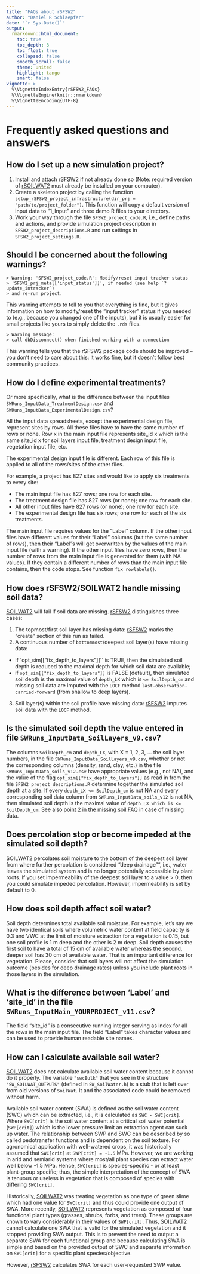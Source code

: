 ```yaml
---
title: "FAQs about rSFSW2"
author: "Daniel R Schlaepfer"
date: "`r Sys.Date()`"
output:
  rmarkdown::html_document:
    toc: true
    toc_depth: 3
    toc_float: true
    collapsed: false
    smooth_scroll: false
    theme: united
    highlight: tango
    smart: false
vignette: >
  %\VignetteIndexEntry{rSFSW2_FAQs}
  %\VignetteEngine{knitr::rmarkdown}
  %\VignetteEncoding{UTF-8}
---
```


# Frequently asked questions and answers


<a name="SetupProject"/></a>

## How do I set up a new simulation project?

1) Install and attach [rSFSW2][rSFSW2] if not already done so (Note: required
  version of [rSOILWAT2][rSOILWAT2] must already be installed on your computer).
2) Create a skeleton project by calling the function
  `setup_rSFSW2_project_infrastructure(dir_prj = "path/to/project_folder")`.
  This function will copy a default version of input data to "1_Input" and three
  demo R files to your directory.
3) Work your way through the file `SFSW2_project_code.R`,
  i.e., define paths and actions, and provide simulation project description
  in `SFSW2_project_descriptions.R` and
  run settings in `SFSW2_project_settings.R`.


<a name="Warnings"/></a>

## Should I be concerned about the following warnings?

```
> Warning: 'SFSW2_project_code.R': Modify/reset input tracker status
> 'SFSW2_prj_meta[['input_status']]', if needed (see help `?update_intracker`)
> and re-run project.
```

This warning attempts to tell to you that everything is fine, but it gives
information on how to modify/reset the "input tracker" status if you needed to
(e.g., because you changed one of the inputs), but it is usually easier for
small projects like yours to simply delete the `.rds` files.

```
> Warning message:
> call dbDisconnect() when finished working with a connection
```

This warning tells you that the rSFSW2 package code should be improved --
you don't need to care about this: it works fine, but it doesn't
follow best community practices.


<a name="Experimentals_vs_Treatments"/></a>

## How do I define experimental treatments?
Or more specifically, what is the difference between the input files
`SWRuns_InputData_TreatmentDesign.csv` and
`SWRuns_InputData_ExperimentalDesign.csv`?

All the input data spreadsheets, except the experimental design file, represent
sites by rows. All these files have to have the same number of rows or none. Row
x in the main input file represents site_id x which is the same site_id x for
soil layers input file, treatment design input file, vegetation input file, etc.

The experimental design input file is different. Each row of this file is
applied to all of the rows/sites of the other files.

For example, a project has 827 sites and would like to apply six treatments
to every site:

- The main input file has 827 rows; one row for each site.
- The treatment design file has 827 rows (or none); one row for each site.
- All other input files have 827 rows (or none); one row for each site.
- The experimental design file has six rows; one row for each of the six
  treatments.

The main input file requires values for the "Label" column. If the other input
files have different values for their "Label" columns (but the same number of
rows), then their "Label"s will get overwritten by the values of the main
input file (with a warning). If the other input files have zero rows, then the
number of rows from the main input file is generated for them (with NA
values). If they contain a different number of rows than the main input file
contains, then the code stops. See function `fix_rowlabels()`.


<a name="MissingSoils"/></a>

## How does rSFSW2/SOILWAT2 handle missing soil data?
[SOILWAT2][SOILWAT2] will fail if soil data are missing.
[rSFSW2][rSFSW2] distinguishes three cases:

1) The topmost/first soil layer has missing data: [rSFSW2][rSFSW2] marks the
  "create" section of this run as failed.
2) A continuous number of `bottommost`/deepest soil layer(s) have missing data:
  * If `opt_sim[["fix_depth_to_layers"]]`` is TRUE,
    then the simulated soil depth is reduced to the maximal depth
    for which soil data are available;
  * if `opt_sim[["fix_depth_to_layers"]]` is FALSE (default), then simulated
    soil depth is the maximal value of `depth_LX` which is `<= SoilDepth_cm`
    and missing soil data are imputed with the `LOCF` method
    `last-observation-carried-forward` (from shallow to deep layers).
3) Soil layer(s) within the soil profile have missing data:
  [rSFSW2][rSFSW2] imputes soil data with the `LOCF` method.


<a name="SimulatedSoilDepth"/></a>

## Is the simulated soil depth the value entered in file `SWRuns_InputData_SoilLayers_v9.csv`?
The columns `SoilDepth_cm` and `depth_LX`, with X = 1, 2, 3, ... the soil layer
numbers, in the file `SWRuns_InputData_SoilLayers_v9.csv`, whether or not the
corresponding columns (density, sand, clay, etc.) in the file
`SWRuns_InputData_soils_v12.csv` have appropriate values (e.g., not NA), and the
value of the flag `opt_sim[["fix_depth_to_layers"]]` as read in from the file
`SFSW2_project_descriptions.R` determine together the simulated soil depth at a
site. If every `depth_LX <= SoilDepth_cm` is not NA and every corresponding
soil data column from `SWRuns_InputData_soils_v12` is not NA, then simulated
soil depth is the maximal value of `depth_LX which is <= SoilDepth_cm`.
See also [point 2 in the missing soil FAQ](#MissingSoils) in case of
missing data.


<a name="PercolationAtSoilDepth"/></a>

## Does percolation stop or become impeded at the simulated soil depth?
SOILWAT2 percolates soil moisture to the bottom of the deepest soil layer from
where further percolation is considered "deep drainage"", i.e., water leaves the
simulated system and is no longer potentially accessible by plant roots. If you
set impermeability of the deepest soil layer to a value > 0, then you could
simulate impeded percolation. However, impermeability is set by default to 0.


<a name="SoilDepthEffects"/></a>

## How does soil depth affect soil water?
Soil depth determines total available soil moisture. For example, let's say
we have two identical soils where volumetric water content at field capacity is
0.3 and VWC at the limit of moisture extraction for a vegetation is 0.15, but
one soil profile is 1 m deep and the other is 2 m deep. Soil depth causes the
first soil to have a total of 15 cm of available water whereas the second,
deeper soil has 30 cm of available water. That is an important difference for
vegetation. Please, consider that soil layers will not affect the simulation
outcome (besides for deep drainage rates) unless you include plant roots in
those layers in the simulation.


<a name="Labels_vs_SiteID"/></a>

## What is the difference between 'Label' and 'site_id' in the file `SWRuns_InputMain_YOURPROJECT_v11.csv`?
The field "site_id" is a consecutive running integer serving as index for all
the rows in the main input file. The field "Label" takes character values and
can be used to provide human readable site names.


<a name="SWA"/></a>

## How can I calculate available soil water?
[SOILWAT2][SOILWAT2] does not calculate available soil water content because it
cannot do it properly. The variable `"swcBulk"` that you see in the structure
`"SW_SOILWAT_OUTPUTS"` (defined in `SW_SoilWater.h`) is a stub that is left over
from old versions of `SoilWat`. It and the associated code could be removed
without harm.

Available soil water content (SWA) is defined as
the soil water content (SWC) which can be extracted, i.e.,
it is calculated as `SWC - SWC[crit]`.
Where `SWC[crit]` is the soil water content at a critical soil water potential
(`SWP[crit]`) which is the lower pressure limit an extraction agent can suck up
water. The relationship between SWP and SWC can be described by so called
pedotransfer functions and is dependent on the soil texture.
For agronomical application with well-watered crops,
it was historically assumed that `SWC[crit]` at `SWP[crit] = -1.5` MPa.
However, we are working in arid and semiarid systems
where most/all plant species can extract water well below -1.5 MPa. Hence,
`SWC[crit]` is species-specific - or at least plant-group specific; thus, the
simple interpretation of the concept of SWA is tenuous or useless in vegetation
that is composed of species with differing `SWC[crit]`.

Historically, [SOILWAT2][SOILWAT2] was treating vegetation as one type of green
slime which had one value for `SWC[crit]` and thus could provide one output of
SWA. More recently, [SOILWAT2][SOILWAT2] represents vegetation as composed of
four functional plant types (grasses, shrubs, forbs, and trees). These groups
are known to vary considerably in their values of `SWP[crit]`. Thus,
[SOILWAT2][SOILWAT2] cannot calculate one SWA that is valid for the simulated
vegetation and it stopped providing SWA output. This is to prevent the need to
output a separate SWA for each functional group and because calculating SWA is
simple and based on the provided output of SWC and separate information on
`SWC[crit]` for a specific plant species/objective.

However, [rSFSW2][rSFSW2] calculates SWA for each user-requested SWP value.


[rSFSW2]: https://github.com/Burke-Lauenroth-Lab/rSFSW2
[rSOILWAT2]: https://github.com/Burke-Lauenroth-Lab/rSOILWAT2
[SOILWAT2]: https://github.com/Burke-Lauenroth-Lab/SOILWAT2

